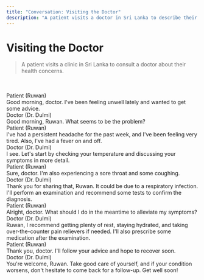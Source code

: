 ```yaml
---
title: "Conversation: Visiting the Doctor"
description: "A patient visits a doctor in Sri Lanka to describe their symptoms and seek advice."
---
```



# Visiting the Doctor

> A patient visits a clinic in Sri Lanka to consult a doctor about their health concerns.

<br/>

<AudioPlayer url="/sounds/conversations/8.mp3" />

<br/>

<div className="chat chat-start">
  <div className="chat-header">
    Patient (Ruwan)
  </div>
  <div className="chat-bubble text-xl bg-[#171717] text-white">Good morning, doctor. I've been feeling unwell lately and wanted to get some advice.</div>
</div>
<div className="chat chat-end">
  <div className="chat-header">
    Doctor (Dr. Dulmi)
  </div>
  <div className="chat-bubble text-xl bg-accent text-white">Good morning, Ruwan. What seems to be the problem?</div>
</div>
<div className="chat chat-start">
  <div className="chat-header">
    Patient (Ruwan)
  </div>
  <div className="chat-bubble text-xl bg-[#171717] text-white">I've had a persistent headache for the past week, and I've been feeling very tired. Also, I've had a fever on and off.</div>
</div>
<div className="chat chat-end">
  <div className="chat-header">
    Doctor (Dr. Dulmi)
  </div>
  <div className="chat-bubble text-xl bg-accent text-white">I see. Let's start by checking your temperature and discussing your symptoms in more detail.</div>
</div>
<div className="chat chat-start">
  <div className="chat-header">
    Patient (Ruwan)
  </div>
  <div className="chat-bubble text-xl bg-[#171717] text-white">Sure, doctor. I'm also experiencing a sore throat and some coughing.</div>
</div>
<div className="chat chat-end">
  <div className="chat-header">
    Doctor (Dr. Dulmi)
  </div>
  <div className="chat-bubble text-xl bg-accent text-white">Thank you for sharing that, Ruwan. It could be due to a respiratory infection. I'll perform an examination and recommend some tests to confirm the diagnosis.</div>
</div>
<div className="chat chat-start">
  <div className="chat-header">
    Patient (Ruwan)
  </div>
  <div className="chat-bubble text-xl bg-[#171717] text-white">Alright, doctor. What should I do in the meantime to alleviate my symptoms?</div>
</div>
<div className="chat chat-end">
  <div className="chat-header">
    Doctor (Dr. Dulmi)
  </div>
  <div className="chat-bubble text-xl bg-accent text-white">Ruwan, I recommend getting plenty of rest, staying hydrated, and taking over-the-counter pain relievers if needed. I'll also prescribe some medication after the examination.</div>
</div>
<div className="chat chat-start">
  <div className="chat-header">
    Patient (Ruwan)
  </div>
  <div className="chat-bubble text-xl bg-[#171717] text-white">Thank you, doctor. I'll follow your advice and hope to recover soon.</div>
</div>
<div className="chat chat-end">
  <div className="chat-header">
    Doctor (Dr. Dulmi)
  </div>
  <div className="chat-bubble text-xl bg-accent text-white">You're welcome, Ruwan. Take good care of yourself, and if your condition worsens, don't hesitate to come back for a follow-up. Get well soon!</div>
</div>